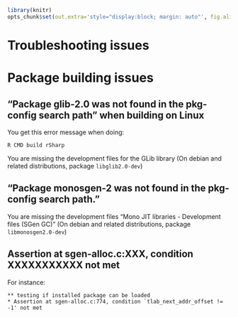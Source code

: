 <!--
%\VignetteEngine{knitr}
%\VignetteIndexEntry{Troubleshooting issues}
-->

```{r setup, include=FALSE}
library(knitr)
opts_chunk$set(out.extra='style="display:block; margin: auto"', fig.align="center")
```

Troubleshooting issues
=======================================

# Package building issues

## "Package glib-2.0 was not found in the pkg-config search path" when building on Linux

You get this error message when doing:

```
R CMD build rSharp
```

You are missing the development files for the GLib library (On debian and related distributions, package `libglib2.0-dev`)

## "Package monosgen-2 was not found in the pkg-config search path."

You are missing the development files "Mono JIT libraries - Development files (SGen GC)" (On debian and related distributions, package `libmonosgen2.0-dev`) 


## Assertion at sgen-alloc.c:XXX, condition XXXXXXXXXXX not met

For instance:

```
** testing if installed package can be loaded
* Assertion at sgen-alloc.c:774, condition `tlab_next_addr_offset != -1' not met
```

